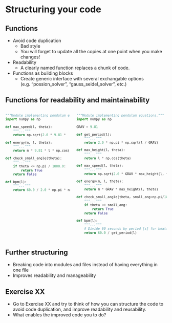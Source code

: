 # Structuring your code

<!--=================================================================================-->

## Functions {.smaller}

- Avoid code duplication
    - Bad style
    - You will forget to update all the copies at one point when you make changes!
- Readability
    - A clearly named function replaces a chunk of code.
- Functions as building blocks
    - Create generic interface with several exchangable options (e.g. "possion_solver", "gauss_seidel_solver", etc.)
    
    
## Functions for readability and maintainability {.smaller}

:::: {.columns}

::: {.column width="50%"}
:::{ style="font-size: 85%;"}
```python {code-line-numbers="|20,6,10"}
"""Module implementing pendulum equations."""
import numpy as np

def max_speed(l, theta):
    """..."""
    return np.sqrt(2.0 * 9.81 *  l * np.cos(theta))

def energy(m, l, theta):
    """..."""
    return m * 9.81 * l * np.cos(theta)

def check_small_angle(theta):
    """..."""
    if theta <= np.pi / 1800.0:
        return True
    return False

def bpm(l):
    """..."""
    return 60.0 / 2.0 * np.pi * np.sqrt(l / 9.81)




```
:::
:::
::: {.column}
:::{ style="font-size: 85%;"}
```python {code-line-numbers="|6,7,8|10,11,12|16,20,31"}
"""Module implementing pendulum equations."""
import numpy as np

GRAV = 9.81

def get_period(l):
    """..."""
    return 2.0 * np.pi * np.sqrt(l / GRAV)

def max_height(l, theta):
    """..."""
    return l * np.cos(theta)

def max_speed(l, theta):
    """..."""
    return np.sqrt(2.0 * GRAV * max_height(l, theta))

def energy(m, l, theta):
    """..."""
    return m * GRAV * max_height(l, theta)

def check_small_angle(theta, small_ang=np.pi/1800.0):
    """..."""
    if theta <= small_ang:
        return True
    return False

def bpm(l):
    """..."""
    # Divide 60 seconds by period [s] for beats per minute
    return 60.0 / get_period(l)
```
:::
:::
::::    
    
<!--=================================================================================-->

## Further structuring {.smaller}

 - Breaking code into modules and files instead of having everything in one file
 - Improves readability and manageability

 
<!--=================================================================================-->

## Exercise XX {.smaller}

 - Go to Exercise XX and try to think of how you can structure the code to avoid
 code duplication, and improve readability and reusability.
 - What enables the improved code you to do?


<!--=================================================================================-->
